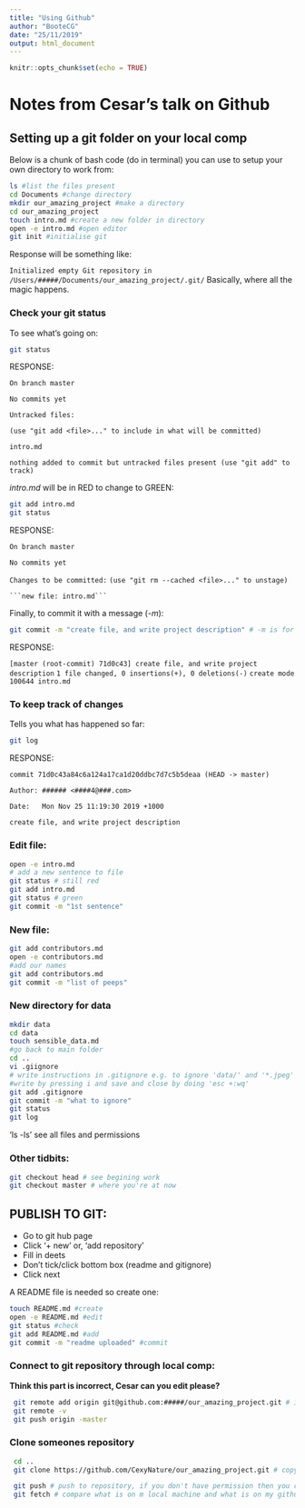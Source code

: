 ```yaml
---
title: "Using Github"
author: "BooteCG"
date: "25/11/2019"
output: html_document
---
```


```r
knitr::opts_chunk$set(echo = TRUE)
```

# **Notes from Cesar's talk on Github**

## Setting up a git folder on your local comp

Below is a chunk of bash code (do in terminal) you can use to setup your own directory to work from:
```bash
ls #list the files present
cd Documents #change directory
mkdir our_amazing_project #make a directory
cd our_amazing_project
touch intro.md #create a new folder in directory
open -e intro.md #open editor
git init #initialise git
```
Response will be something like:

```Initialized empty Git repository in /Users/#####/Documents/our_amazing_project/.git/``` 
Basically, where all the magic happens.

### Check your git status
To see what's going on:
```bash
git status
```
RESPONSE:

```On branch master```

```No commits yet```

```Untracked files:```

```(use "git add <file>..." to include in what will be committed)```

```intro.md```
  
```nothing added to commit but untracked files present (use "git add" to track)``` 
  
  

*intro.md* will be in RED to change to GREEN:
```bash
git add intro.md
git status
```
RESPONSE:

```On branch master```

```No commits yet```

```Changes to be committed:```
  ```(use "git rm --cached <file>..." to unstage)```

	```new file: intro.md```
	
	
Finally, to commit it with a message (*-m*):
```bash
git commit -m "create file, and write project description" # -m is for message w/ commit
```
RESPONSE:

```[master (root-commit) 71d0c43] create file, and write project description```
``` 1 file changed, 0 insertions(+), 0 deletions(-)```
``` create mode 100644 intro.md```

### To keep track of changes

Tells you what has happened so far:
```bash
git log
```
RESPONSE:

```commit 71d0c43a84c6a124a17ca1d20ddbc7d7c5b5deaa (HEAD -> master)```

```Author: ###### <####4@###.com>```

```Date:   Mon Nov 25 11:19:30 2019 +1000```

```create file, and write project description```


### Edit file:
```bash
open -e intro.md
# add a new sentence to file
git status # still red
git add intro.md
git status # green
git commit -m "1st sentence"
```

### New file:
```bash
git add contributors.md
open -e contributors.md
#add our names
git add contributors.md
git commit -m "list of peeps"
```

### New directory for data
```bash
mkdir data
cd data
touch sensible_data.md
#go back to main folder
cd ..
vi .giignore
# write instructions in .gitignore e.g. to ignore 'data/' and '*.jpeg' any phtoto files
#write by pressing i and save and close by doing 'esc +:wq'
git add .gitignore
git commit -m "what to ignore"
git status
git log
```

'ls -ls' see all files and permissions

### Other tidbits:

```bash
git checkout head # see begining work
git checkout master # where you're at now
```

## PUBLISH TO GIT:

- Go to git hub page
- Click '+ new' or, 'add repository'
- Fill in deets
- Don't tick/click bottom box (readme and gitignore)
- Click next

A README file is needed so create one:

```bash
touch README.md #create
open -e README.md #edit
git status #check
git add README.md #add
git commit -m "readme uploaded" #commit
```

### Connect to git repository through local comp:
**Think this part is incorrect, Cesar can you edit please?**
```bash
 git remote add origin git@github.com:#####/our_amazing_project.git # insert your name
 git remote -v
 git push origin -master 
``` 
 
### Clone someones repository
```bash
 cd ..
 git clone https://github.com/CexyNature/our_amazing_project.git # copy from 'clone' tab on repository
```
 
 
```bash
 git push # push to repository, if you don't have permission then you can do
 git fetch # compare what is on m local machine and what is on my github
```
 

 